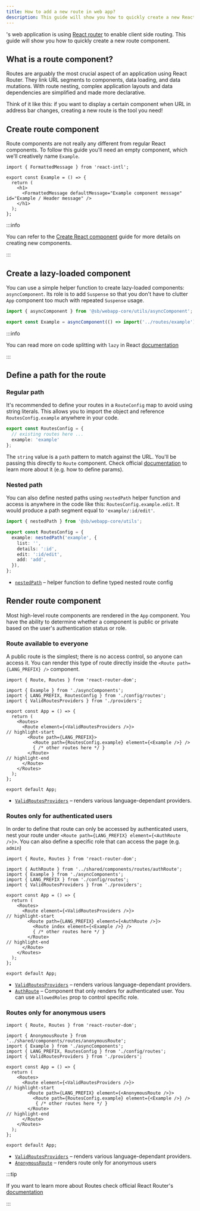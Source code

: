 ```yaml
---
title: How to add a new route in web app?
description: This guide will show you how to quickly create a new React Router route component.
---
```


<ProjectName/>'s web application is using [React router](https://reactrouter.com/en/main) to enable client side
routing. This guide will show you how to quickly create a new route component.

## What is a route component?

Routes are arguably the most crucial aspect of an application using React Router. They link URL segments to components,
data loading, and data mutations. With route nesting, complex application layouts and data dependencies are simplified
and made more declarative.

Think of it like this: if you want to display a certain component when URL in address bar changes, creating a new route
is the tool you need!

## Create route component

Route components are not really any different from regular React components. To follow this guide you'll need an empty
component, which we'll creatively name `Example`.

```tsx title=packages/webapp/src/routes/example/example.component.tsx showLineNumbers
import { FormattedMessage } from 'react-intl';

export const Example = () => {
  return (
    <h1>
      <FormattedMessage defaultMessage="Example component message" id="Example / Header message" />
    </h1>
  );
};
```

:::info

You can refer to the [Create React component](./create-react-component) guide for more details on creating new
components.

:::

## Create a lazy-loaded component
You can use a simple helper function to create lazy-loaded components: `asyncComponent`. Its role is to
add `Suspense` so that you don't have to clutter `App` component too much with repeated `Suspense` usage.

```ts title=packages/webapp/src/app/asyncComponents.ts showLineNumbers
import { asyncComponent } from '@sb/webapp-core/utils/asyncComponent';

export const Example = asyncComponent(() => import('../routes/example'));
```

:::info

You can read more on code splitting with `lazy` in React [documentation](https://react.dev/reference/react/lazy)

:::

## Define a path for the route

### Regular path

It's recommended to define your routes in a `RouteConfig` map to avoid using string literals. This allows
you to import the object and reference `RoutesConfig.example` anywhere in your code.

```ts title=packages/webapp/src/config/routes.ts showLineNumbers
export const RoutesConfig = {
  // existing routes here ...
  example: 'example'
};
```

The `string` value is a `path` pattern to match against the URL. You'll be passing this directly to `Route` component.
Check official [documentation](https://reactrouter.com/en/main/route/route#path) to learn more about it (e.g. how to
define params).

### Nested path

You can also define nested paths using `nestedPath` helper function and access is anywhere in the code like this:
`RoutesConfig.example.edit`. It would produce a path segment equal to `'example/:id/edit'`.

```ts title=packages/webapp/src/config/routes.ts showLineNumbers
import { nestedPath } from '@sb/webapp-core/utils';

export const RoutesConfig = {
  example: nestedPath('example', {
    list: '',
    details: ':id',
    edit: ':id/edit',
    add: 'add',
  }),
};
```

- [`nestedPath`](../../../api-reference/webapp-core/generated/modules/utils#nestedpath) – helper function to define typed nested route
config

## Render route component
Most high-level route components are rendered in the `App` component. You have the ability to determine whether a
component is public or private based on the user's authentication status or role.

### Route available to everyone
A public route is the simplest; there is no access control, so anyone can access it. You can render this type of route
directly inside the `<Route path={LANG_PREFIX} />` component.

```tsx title="packages/webapp/src/app/app.component.tsx" showLineNumbers
import { Route, Routes } from 'react-router-dom';

import { Example } from './asyncComponents';
import { LANG_PREFIX, RoutesConfig } from './config/routes';
import { ValidRoutesProviders } from './providers';

export const App = () => {
  return (
    <Routes>
      <Route element={<ValidRoutesProviders />}>
// highlight-start
        <Route path={LANG_PREFIX}>
          <Route path={RoutesConfig.example} element={<Example />} />
          { /* other routes here */ }
        </Route>
// highlight-end
      </Route>
    </Routes>
  );
};

export default App;
```

- [`ValidRoutesProviders`](../../../api-reference/webapp/generated/modules/app_providers#validroutesproviders) – renders various language-dependant
providers.

### Routes only for authenticated users
In order to define that route can only be accessed by authenticated users, nest your route under
`<Route path={LANG_PREFIX} element={<AuthRoute />}>`. You can also define a specific role that can access the page
(e.g. `admin`)

```tsx title="packages/webapp/src/app/app.component.tsx" showLineNumbers
import { Route, Routes } from 'react-router-dom';

import { AuthRoute } from '../shared/components/routes/authRoute';
import { Example } from './asyncComponents';
import { LANG_PREFIX } from './config/routes';
import { ValidRoutesProviders } from './providers';

export const App = () => {
  return (
    <Routes>
      <Route element={<ValidRoutesProviders />}>
// highlight-start
        <Route path={LANG_PREFIX} element={<AuthRoute />}>
          <Route index element={<Example />} />
          { /* other routes here */ }
        </Route>
// highlight-end
      </Route>
    </Routes>
  );
};

export default App;
```

- [`ValidRoutesProviders`](../../../api-reference/webapp/generated/modules/app_providers#validroutesproviders) – renders various language-dependant
providers.
- [`AuthRoute`](../../../api-reference/webapp/generated/modules/shared_components_routes#authroute) – Component that only renders for authenticated user.
You can use `allowedRoles` prop to control specific role.

### Routes only for anonymous users

```tsx title="packages/webapp/src/app/app.component.tsx" showLineNumbers
import { Route, Routes } from 'react-router-dom';

import { AnonymousRoute } from '../shared/components/routes/anonymousRoute';
import { Example } from './asyncComponents';
import { LANG_PREFIX, RoutesConfig } from './config/routes';
import { ValidRoutesProviders } from './providers';

export const App = () => {
  return (
    <Routes>
      <Route element={<ValidRoutesProviders />}>
// highlight-start
        <Route path={LANG_PREFIX} element={<AnonymousRoute />}>
          <Route path={RoutesConfig.example} element={<Example />} />
           { /* other routes here */ }
        </Route>
// highlight-end
      </Route>
    </Routes>
  );
};

export default App;
```

- [`ValidRoutesProviders`](../../../api-reference/webapp/generated/modules/app_providers#validroutesproviders) – renders various language-dependant
providers.
- [`AnonymousRoute`](../../../api-reference/webapp/generated/modules/shared_components_routes#anonymousroute) – renders route only for anonymous users

:::tip

If you want to learn more about Routes check official React Router's [documentation](https://reactrouter.com/en/main/route/route)

:::